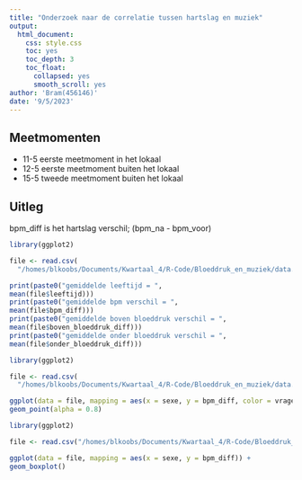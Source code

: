```yaml
---
title: "Onderzoek naar de correlatie tussen hartslag en muziek"
output:
  html_document:
    css: style.css
    toc: yes
    toc_depth: 3
    toc_float:
      collapsed: yes
      smooth_scroll: yes
author: 'Bram(456146)'
date: '9/5/2023'
---
```


## Meetmomenten
 * 11-5 eerste meetmoment in het lokaal
 * 12-5 eerste meetmoment buiten het lokaal
 * 15-5 tweede meetmoment buiten het lokaal

## Uitleg
bpm_diff is het hartslag verschil; (bpm_na - bpm_voor)
```r
library(ggplot2)

file <- read.csv(
  "/homes/blkoobs/Documents/Kwartaal_4/R-Code/Bloeddruk_en_muziek/data.csv")

print(paste0("gemiddelde leeftijd = ",
mean(file$leeftijd)))
print(paste0("gemiddelde bpm verschil = ",
mean(file$bpm_diff)))
print(paste0("gemiddelde boven bloeddruk verschil = ",
mean(file$boven_bloeddruk_diff)))
print(paste0("gemiddelde onder bloeddruk verschil = ",
mean(file$onder_bloeddruk_diff)))
```


```r
library(ggplot2)

file <- read.csv(
  "/homes/blkoobs/Documents/Kwartaal_4/R-Code/Bloeddruk_en_muziek/data.csv")

ggplot(data = file, mapping = aes(x = sexe, y = bpm_diff, color = vragenlijst, size = leeftijd)) +
geom_point(alpha = 0.8)
```
```r
library(ggplot2)

file <- read.csv("/homes/blkoobs/Documents/Kwartaal_4/R-Code/Bloeddruk_en_muziek/data.csv")

ggplot(data = file, mapping = aes(x = sexe, y = bpm_diff)) +
geom_boxplot()
```

